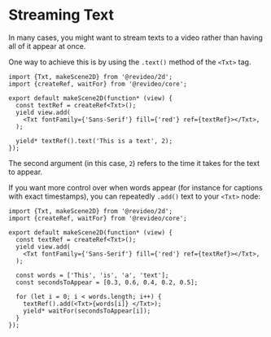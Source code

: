 # Streaming Text

In many cases, you might want to stream texts to a video rather than having all
of it appear at once.

One way to achieve this is by using the `.text()` method of the `<Txt>` tag.

```tsx
import {Txt, makeScene2D} from '@revideo/2d';
import {createRef, waitFor} from '@revideo/core';

export default makeScene2D(function* (view) {
  const textRef = createRef<Txt>();
  yield view.add(
    <Txt fontFamily={'Sans-Serif'} fill={'red'} ref={textRef}></Txt>,
  );

  yield* textRef().text('This is a text', 2);
});
```

The second argument (in this case, `2`) refers to the time it takes for the text
to appear.

If you want more control over when words appear (for instance for captions with
exact timestamps), you can repeatedly `.add()` text to your `<Txt>` node:

```tsx
import {Txt, makeScene2D} from '@revideo/2d';
import {createRef, waitFor} from '@revideo/core';

export default makeScene2D(function* (view) {
  const textRef = createRef<Txt>();
  yield view.add(
    <Txt fontFamily={'Sans-Serif'} fill={'red'} ref={textRef}></Txt>,
  );

  const words = ['This', 'is', 'a', 'text'];
  const secondsToAppear = [0.3, 0.6, 0.4, 0.2, 0.5];

  for (let i = 0; i < words.length; i++) {
    textRef().add(<Txt>{words[i]} </Txt>);
    yield* waitFor(secondsToAppear[i]);
  }
});
```
